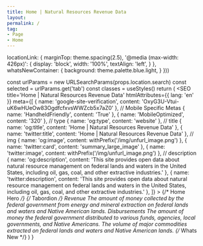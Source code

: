 ```yaml
---
title: Home | Natural Resources Revenue Data
layout: 
permalink: /
tag:
- Page
- Home
---
```







  locationLink: {
    marginTop: theme.spacing(2.5),
    '@media (max-width: 426px)': {
      display: 'block',
      width: '100%',
      textAlign: 'left',
    }
  },
  whatsNewContainer: {
    background: theme.palette.blue.light,
  }
}))

  const urlParams = new URLSearchParams(props.location.search)
  const selected = urlParams.get('tab')
  const classes = useStyles()
  return (
    <Fragment>
      <SEO
        title='Home | Natural Resources Revenue Data'
        htmlAttributes={{ lang: 'en' }}
        meta={[
          { name: 'google-site-verification', content: 'OxyG3U-Vtui-uK6wHUeOw83OgdfcfxvsWWZcb5x7aZ0' },
          // Mobile Specific Metas
          { name: 'HandheldFriendly', content: 'True' },
          { name: 'MobileOptimized', content: '320' },
          // type
          { name: 'og:type', content: 'website' },
          // title
          { name: 'og:title', content: 'Home | Natural Resources Revenue Data' },
          { name: 'twitter:title', content: 'Home | Natural Resources Revenue Data' },
          // img
          { name: 'og:image', content: withPrefix('/img/unfurl_image.png') },
          { name: 'twitter:card', content: 'summary_large_image' },
          { name: 'twitter:image', content: withPrefix('/img/unfurl_image.png') },
          // description
          { name: 'og:description', content: 'This site provides open data about natural resource management on federal lands and waters in the United States, including oil, gas, coal, and other extractive industries.' },
          { name: 'twitter:description', content: 'This site provides open data about natural resource management on federal lands and waters in the United States, including oil, gas, coal, and other extractive industries.' },
        ]}
      ></SEO>
      {/* Home Hero */}
      <Container maxWidth="lg">
        <HomeHero />
      </Container>
      {/* Tabordion */}
      <Container maxWidth="lg">
        <Box mb={2}>
          <Grid container spacing={0}>
            <Grid item xs={12} md={12}>
              <Tabtastic selected={selected}>
                <TabtasticTab label="Revenue">
                  <Grid container m={0} spacing={4}>
                    <Grid item xs={12} sm={6}>
                      <Typography variant="h2">
                        Revenue
                      </Typography>
                    </Grid>
                    <Grid item xs={12} sm={6} className={classes.locationLink}>
                      <LocationLink
                        linkTitle="Revenue by location"
                        linkUrl="/explore?data=revenue"
                         />
                    </Grid>
                    <Grid item sm={12}>
                      <Typography variant="body1">
                        The amount of money collected by the federal government from energy and mineral extraction on federal lands and waters and Native American lands.
                      </Typography>
                    </Grid>
                    <Grid item xs={12} md={8}>
                      <TotalRevenue />
                    </Grid>
                    <Grid item xs={12} md={4}>
                      <RevenueTrends />
                    </Grid>
                    <Grid item xs={12}>
                      <ExploreRevenue />
                    </Grid>
                  </Grid>
                </TabtasticTab>
                <TabtasticTab label="Disbursements">
                  <Grid container spacing={4}>
                    <Grid item xs={12} sm={6}>
                      <Typography variant="h2">
                        Disbursements
                      </Typography>
                    </Grid>
                    <Grid item xs={12} sm={6} className={classes.locationLink}>
                      <LocationLink
                        linkTitle="Disbursements by location"
                        linkUrl="/explore?data=disbursements" />
                    </Grid>
                    <Grid item sm={12}>
                      <Typography variant="body1">
                        The amount of money the federal government distributed to various funds, agencies, local governments, and Native Americans.
                      </Typography>
                    </Grid>
                    <Grid item xs={12} md={8}>
                      <TotalDisbursements />
                    </Grid>
                    <Grid item xs={12} md={4}>
                      <DisbursementTrends />
                    </Grid>
                    <Grid item xs={12}>
                      <ExploreDisbursements />
                    </Grid>
                  </Grid>
                </TabtasticTab>
                <TabtasticTab label="Production">
                  <Grid container spacing={4}>
                    <Grid item xs={12}>
                      <Typography variant="h2">
                       <TotalProduction /> 
                      </Typography>
                      <Typography variant="body1">
                        The volume of major commodities extracted on federal lands and waters and Native American lands.
                      </Typography>
                    </Grid>
                    <Grid item xs={12}>
                      <ExploreProduction />
                    </Grid>
                  </Grid>
                </TabtasticTab>
              </Tabtastic>
            </Grid>
          </Grid>
        </Box>
      </Container>
      {/* Whats New */}
      <Container maxWidth={false} component="section" className={classes.whatsNewContainer}>
        <Container maxWidth="lg">
          <WhatsNew />
        </Container>
      </Container>
    </Fragment>
  )
}

